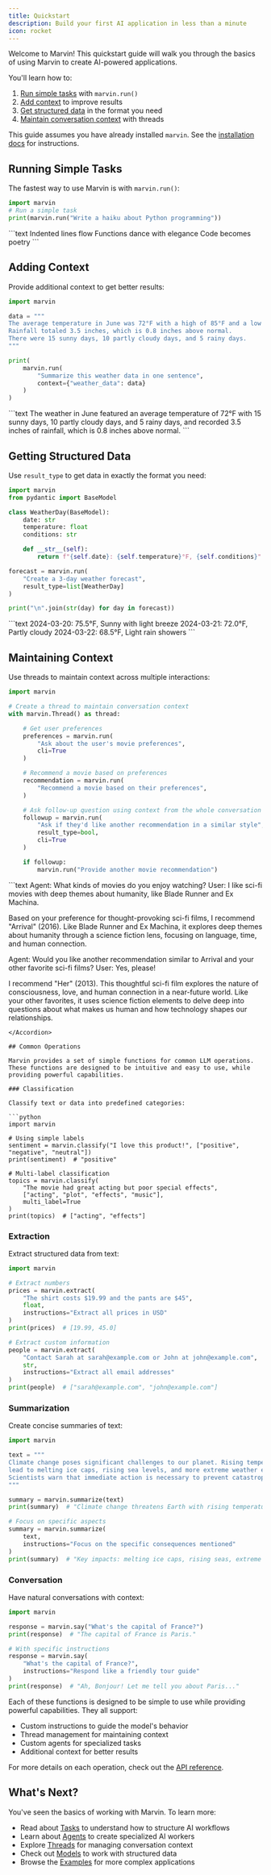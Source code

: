 ```yaml
---
title: Quickstart
description: Build your first AI application in less than a minute
icon: rocket
---
```


Welcome to Marvin! This quickstart guide will walk you through the basics of using Marvin to create AI-powered applications.

You'll learn how to:
1. [Run simple tasks](#running-simple-tasks) with `marvin.run()`
2. [Add context](#adding-context) to improve results
3. [Get structured data](#getting-structured-data) in the format you need
4. [Maintain conversation context](#maintaining-context) with threads

<Warning>

This guide assumes you have already installed `marvin`. See the [installation docs](/installation) for instructions.

</Warning>

## Running Simple Tasks

The fastest way to use Marvin is with `marvin.run()`:

```python
import marvin
# Run a simple task
print(marvin.run("Write a haiku about Python programming"))
```

<Accordion title="Output">
```text
Indented lines flow
Functions dance with elegance
Code becomes poetry
```
</Accordion>

## Adding Context

Provide additional context to get better results:

```python
import marvin

data = """
The average temperature in June was 72°F with a high of 85°F and a low of 60°F.
Rainfall totaled 3.5 inches, which is 0.8 inches above normal.
There were 15 sunny days, 10 partly cloudy days, and 5 rainy days.
"""

print(
    marvin.run(
        "Summarize this weather data in one sentence",
        context={"weather_data": data}
    )
)
```

<Accordion title="Output">
```text
The weather in June featured an average temperature of 72°F with 15 sunny days, 10 partly cloudy days, and 5 rainy days, and recorded 3.5 inches of rainfall, which is 0.8 inches above normal.
```
</Accordion>

## Getting Structured Data

Use `result_type` to get data in exactly the format you need:

```python
import marvin
from pydantic import BaseModel

class WeatherDay(BaseModel):
    date: str
    temperature: float
    conditions: str

    def __str__(self):
        return f"{self.date}: {self.temperature}°F, {self.conditions}"

forecast = marvin.run(
    "Create a 3-day weather forecast",
    result_type=list[WeatherDay]
)

print("\n".join(str(day) for day in forecast))
```

<Accordion title="Output">
```text
2024-03-20: 75.5°F, Sunny with light breeze
2024-03-21: 72.0°F, Partly cloudy
2024-03-22: 68.5°F, Light rain showers
```
</Accordion>

## Maintaining Context

Use threads to maintain context across multiple interactions:

```python
import marvin

# Create a thread to maintain conversation context
with marvin.Thread() as thread:

    # Get user preferences
    preferences = marvin.run(
        "Ask about the user's movie preferences",
        cli=True
    )

    # Recommend a movie based on preferences
    recommendation = marvin.run(
        "Recommend a movie based on their preferences",
    )

    # Ask follow-up question using context from the whole conversation
    followup = marvin.run(
        "Ask if they'd like another recommendation in a similar style",
        result_type=bool,
        cli=True
    )

    if followup:
        marvin.run("Provide another movie recommendation")
```

<Accordion title="Output">
```text
Agent: What kinds of movies do you enjoy watching?
User: I like sci-fi movies with deep themes about humanity, like Blade Runner and Ex Machina.

Based on your preference for thought-provoking sci-fi films, I recommend "Arrival" (2016). Like Blade Runner and Ex Machina, it explores deep themes about humanity through a science fiction lens, focusing on language, time, and human connection.

Agent: Would you like another recommendation similar to Arrival and your other favorite sci-fi films?
User: Yes, please!

I recommend "Her" (2013). This thoughtful sci-fi film explores the nature of consciousness, love, and human connection in a near-future world. Like your other favorites, it uses science fiction elements to delve deep into questions about what makes us human and how technology shapes our relationships.
```
</Accordion>

## Common Operations

Marvin provides a set of simple functions for common LLM operations. These functions are designed to be intuitive and easy to use, while providing powerful capabilities.

### Classification

Classify text or data into predefined categories:

```python
import marvin

# Using simple labels
sentiment = marvin.classify("I love this product!", ["positive", "negative", "neutral"])
print(sentiment)  # "positive"

# Multi-label classification
topics = marvin.classify(
    "The movie had great acting but poor special effects",
    ["acting", "plot", "effects", "music"],
    multi_label=True
)
print(topics)  # ["acting", "effects"]
```

### Extraction

Extract structured data from text:

```python
import marvin

# Extract numbers
prices = marvin.extract(
    "The shirt costs $19.99 and the pants are $45",
    float,
    instructions="Extract all prices in USD"
)
print(prices)  # [19.99, 45.0]

# Extract custom information
people = marvin.extract(
    "Contact Sarah at sarah@example.com or John at john@example.com",
    str,
    instructions="Extract all email addresses"
)
print(people)  # ["sarah@example.com", "john@example.com"]
```

### Summarization

Create concise summaries of text:

```python
import marvin

text = """
Climate change poses significant challenges to our planet. Rising temperatures 
lead to melting ice caps, rising sea levels, and more extreme weather events. 
Scientists warn that immediate action is necessary to prevent catastrophic effects.
"""

summary = marvin.summarize(text)
print(summary)  # "Climate change threatens Earth with rising temperatures..."

# Focus on specific aspects
summary = marvin.summarize(
    text,
    instructions="Focus on the specific consequences mentioned"
)
print(summary)  # "Key impacts: melting ice caps, rising seas, extreme weather..."
```

### Conversation

Have natural conversations with context:

```python
import marvin

response = marvin.say("What's the capital of France?")
print(response)  # "The capital of France is Paris."

# With specific instructions
response = marvin.say(
    "What's the capital of France?",
    instructions="Respond like a friendly tour guide"
)
print(response)  # "Ah, Bonjour! Let me tell you about Paris..."
```

Each of these functions is designed to be simple to use while providing powerful capabilities. They all support:

- Custom instructions to guide the model's behavior
- Thread management for maintaining context
- Custom agents for specialized tasks
- Additional context for better results

For more details on each operation, check out the [API reference](/api-reference).

## What's Next?

You've seen the basics of working with Marvin. To learn more:

- Read about [Tasks](/concepts/tasks) to understand how to structure AI workflows
- Learn about [Agents](/concepts/agents) to create specialized AI workers
- Explore [Threads](/concepts/threads) for managing conversation context
- Check out [Models](/concepts/models) to work with structured data
- Browse the [Examples](/examples) for more complex applications